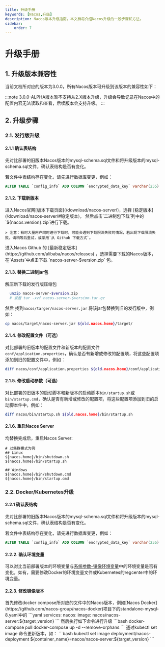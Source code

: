 ```yaml
---
title: 升级手册
keywords: [Nacos,升级]
description: Nacos版本升级指南，本文档将介绍Nacos升级的一般步骤和方法。
sidebar:
    order: 7
---
```



# 升级手册

## 1. 升级版本兼容性

当前文档所对应的版本为3.0.0，所有Nacos版本可升级到该版本的兼容性如下：

:::note
3.0.0-ALPHA版本暂不支持从2.X版本升级，升级会导致记录在Nacos中的配置内容无法读取和查看，后续版本会支持升级。
:::

## 2. 升级步骤

### 2.1. 发行版升级

#### 2.1.1 确认表结构

先对比部署的旧版本Nacos版本的mysql-schema.sql文件和将升级版本的mysql-schema.sql文件，确认表结构是否有变化。

若文件中表结构存在变化，请先进行数据库变更，例如：

```SQL
ALTER TABLE `config_info` ADD COLUMN `encrypted_data_key` varchar(255) NOT NULL COMMENT '密钥',
```

#### 2.1.2. 下载新版本

<Tabs>
  <TabItem label="官网">
    进入Nacos官网[版本下载页面](/download/nacos-server/)，选择 [稳定版本](/download/nacos-server/#稳定版本)， 然后点击`二进制包下载`列中的`${nacos.version}.zip`进行下载。

    > 注意：有时大量用户同时进行下载时，可能会遇到下载限流失败的情况，若出现下载限流失败，请稍等后重试，或采用`从 Github 下载方式`。
  </TabItem>
  <TabItem label="Github">
    进入Nacos Github 的 [最新稳定版本](https://github.com/alibaba/nacos/releases) ，选择需要下载的Nacos版本，在`Assets`中点击下载 `nacos-server-$version.zip` 包。
  </TabItem>
</Tabs>

#### 2.1.3. 替换二进制jar包

解压新下载的发行版压缩包

```bash
  unzip nacos-server-$version.zip
  # 或者 tar -xvf nacos-server-$version.tar.gz
```

然后 找到`nacos/targer/nacos-server.jar` 将该jar包替换到旧的发行版中，例如：

```bash
cp nacos/target/nacos-server.jar ${old.nacos.home}/target/
```

#### 2.1.4. 修改配置文件（可选）

对比部署的旧版本的配置文件和新版本的配置文件`conf/application.properties`，确认是否有新增或修改的配置项，将这些配置项添加到旧的配置文件中，例如：

```bash
diff nacos/conf/application.properties ${old.nacos.home}/conf/application.properties
```

#### 2.1.5. 修改启动参数（可选）

对比部署的旧版本的启动脚本和新版本的启动脚本`bin/startup.sh`或`bin/startup.cmd`，确认是否有新增或修改的配置项，将这些配置项添加到旧的启动脚本件中，例如：

```bash
diff nacos/bin/startup.sh ${old.nacos.home}/bin/startup.sh
```

#### 2.1.6. 重启Nacos Server

均替换完成后，重启Nacos Server:

```
# 以集群模式为例
## Linux
${nacos.home}/bin/shutdown.sh
${nacos.home}/bin/startup.sh

## Windows
${nacos.home}/bin/shutdown.cmd
${nacos.home}/bin/startup.cmd
```
###  2.2. Docker/Kubernetes升级

#### 2.2.1 确认表结构

先对比部署的旧版本Nacos版本的mysql-schema.sql文件和将升级版本的mysql-schema.sql文件，确认表结构是否有变化。

若文件中表结构存在变化，请先进行数据库变更，例如：

```SQL
ALTER TABLE `config_info` ADD COLUMN `encrypted_data_key` varchar(255) NOT NULL COMMENT '密钥',
```

#### 2.2.2. 确认环境变量

可以对比当前部署版本的环境变量与[系统参数-镜像环境变量](./system-configurations/#2-镜像环境变量)中的环境变量是否有变化，如有，需要修改Docker的环境变量文件或Kubernetes的regcenter中的环境变量。

#### 2.2.3. 修改镜像版本

<Tabs>
  <TabItem label="Docker">
    首先修改docker compose所对应的文件中的Nacos版本，例如[Nacos Docker](https://github.com/nacos-group/nacos-docker)项目下的standalone-mysql-8.yaml中的
    ```yaml
    services:
        nacos:
            image:
                nacos/nacos-server:${target_version}
    ```
    然后执行如下命令进行升级
    ```bash
      docker-compose pull
      docker-compose up -d --remove-orphans
    ```
  </TabItem>
  <TabItem label="Kubernetes">
    通过kubectl set image 命令更新版本，如：
    ```bash
        kubectl set image deployment/nacos-deployment ${container_name}=nacos/nacos-server:${target_version}
    ```
  </TabItem>
</Tabs>
